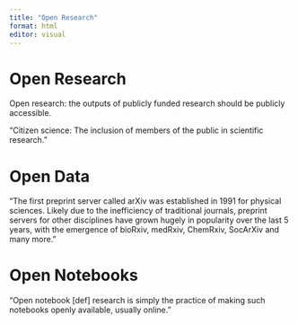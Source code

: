 ```yaml
---
title: "Open Research"
format: html
editor: visual
---
```


# Open Research

Open research: the outputs of publicly funded research should be publicly accessible.

"Citizen science: The inclusion of members of the public in scientific research."

# Open Data

"The first preprint server called arXiv was established in 1991 for physical sciences. Likely due to the inefficiency of traditional journals, preprint servers for other disciplines have grown hugely in popularity over the last 5 years, with the emergence of bioRxiv, medRxiv, ChemRxiv, SocArXiv and many more. "

# Open Notebooks

"Open notebook \[def\] research is simply the practice of making such notebooks openly available, usually online."

